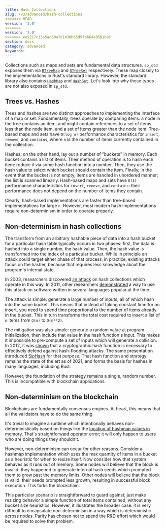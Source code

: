 ```yaml
---
title: Hash Collections
slug: /v3/advanced/hash-collections
<<<<<<< HEAD
version: '3.0' 
=======
version: '3.0'
>>>>>>> ee9217c1345ad69a7d1430b65d9fb664e0581b8f
section: docs
category: advanced
keywords:
---
```


Collections such as maps and sets are fundamental data structures. `sp_std` exposes them via
[`BTreeMap`](/rustdocs/latest/sp_std/collections/btree_map/struct.BTreeMap.html)
and
[`BTreeSet`](/rustdocs/latest/sp_std/collections/btree_set/struct.BTreeSet.html)
respectively. These map closely to the implementations in Rust's standard library. However, the
standard library also contains
[`HashMap`](https://doc.rust-lang.org/std/collections/struct.HashMap.html) and
[`HashSet`](https://doc.rust-lang.org/std/collections/struct.HashSet.html). Let's look into why
those types are not also exposed in `sp_std`.

## Trees vs. Hashes

Trees and hashes are two distinct approaches to implementing the interface of a map or set.
Fundamentally, trees operate by comparing items: a node in the tree contains an item, and might
contain references to a set of items less than the node item, and a set of items greater than the
node item. Tree-based maps and sets have `O(log n)` performance characteristics for `insert`,
`remove`, and `contains`, where `n` is the number of items currently contained in the collection.

Hashes, on the other hand, lay out a number of "buckets" in memory. Each bucket contains a list of
items. Their method of operation is to hash each item: reduce it via some hash function into a
number. Then, they use the hash value to select which bucket should contain the item. Finally, in
the event that the bucket is not empty, items are handled in unordered manner; the list is scanned
linearly. Hash-based maps and sets have `O(1)` performance characteristics for `insert`, `remove`,
and `contains`: their performance does not depend on the number of items they contain.

Clearly, hash-based implementations are faster than tree-based implementations for large `n`.
However, most modern hash implementations require non-determinism in order to operate properly.

## Non-determinism in hash collections

The transform from an arbitrary hashable piece of data into a hash bucket for a particular hash
table typically occurs in two phases: first, the data is hashed into a single number, the hash
value. Then, the hash value is transformed into the index of a particular bucket. While in principle
an attack could target either phase of that process, in practice, existing attacks focus on the
hasher, because that requires less knowledge about the program's internal state.

In 2003, researchers discovered [an
attack](https://static.usenix.org/event/sec03/tech/full_papers/crosby/crosby_html/) on hash
collections which operate in this way. In 2011, other researchers
[demonstrated](https://www.youtube.com/watch?v=R2Cq3CLI6H8) a way to use this attack on software
written in several languages popular at the time.

The attack is simple: generate a large number of inputs, all of which hash into the same bucket.
This means that instead of taking constant time for an insert, you need to spend time proportional
to the number of items already in the bucket. This in turn transforms the total cost required to
insert a list of `n` items from `O(n)` to `O(n**2)`.

The mitigation was also simple: generate a random value at program initialization, then include that
value in the hash function's input. This makes it impossible to pre-compute a set of inputs which
will generate a collision. In 2012, it was
[shown](https://fahrplan.events.ccc.de/congress/2012/Fahrplan/events/5152.en.html) that a
cryptographic hash function is necessary to effectively defend against hash-flooding attacks. The
same presentation introduced [SipHash](https://github.com/veorq/SipHash) for that purpose. That hash
function and strategy remains the state of the art as of 2021, and forms the basis for hashes in
many languages, including Rust.

However, the foundation of the strategy remains a single, random number. This is incompatible with
blockchain applications.

## Non-determinism on the blockchain

Blockchains are fundamentally consensus engines. At heart, this means that all the validators have
to do the same thing.

It's trivial to imagine a runtime which intentionally behaves non-deterministically based on things
like the [location of hashmap values in
memory](https://play.rust-lang.org/?version=stable&mode=debug&edition=2018&gist=55aaf4b234e2b9f70f10a11bb775bad4).
That's straightforward operator error; it will only happen to users who are doing things they
shouldn't.

However, non-determinism can occur for other reasons. Consider a hashmap implementation which uses
the max quantity of items in a bucket as a heuristic for when to resize itself. Now consider how
that system behaves as it runs out of memory. Some nodes will believe that the block is invalid:
they happened to generate internal hash seeds which prompted them to grow past the memory limits.
Other nodes will believe that the block is valid: their seeds prompted less growth, resulting in
successful block execution. This forks the blockchain.

This particular scenario is straightforward to guard against; just make resizing behavior a simple
function of total items contained, without any bucket size heuristics. However, it illustrates the
broader case: it is very difficult to encapsulate non-determinism in a way which is
deterministic across nodes. Parity has chosen not to spend the R&D effort which would be required to
solve that problem.
